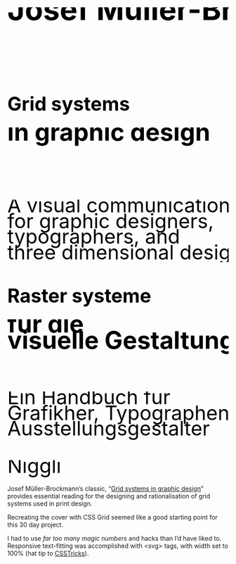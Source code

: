 

<Metatags
  title="Grid systems in graphic design cover | May 1 | CSS Grid a day"
  description="An example of using CSS grid every day, from May 1–31st, 2019."
  thumbnail={Opengraph}
  url="https://cssgrid31.brett.cool"
  pathname="/may-1"
/>

<div className={CanvasStyles.main}>
  <div className={BookStyles.container}>
    <div className={BookStyles.aspectratio}>
      <div className={BookStyles.cover}>
        <div className={BookStyles.grid}>
          <h2 className={BookStyles.author}>
            <svg viewBox="0 0 156 44">
              <text x="0" y="9">
                Josef Müller-Brockmann
              </text>
            </svg>
          </h2>
          <h1 className={BookStyles.engTitle}>
            <svg viewBox="0 0 326 44">
              <text x="0" y="34">
                Grid systems
              </text>
            </svg>
          </h1>
          <h3 className={BookStyles.engSubtitle}>
            <svg viewBox="0 0 150 44">
              <text x="0" y="9">
                in graphic design
              </text>
            </svg>
          </h3>
          <p className={BookStyles.engDescription}>
            <svg viewBox="0 0 156 44">
              <text x="0" y="9">
                A visual communication manual
              </text>
              <text x="0" y="20">
                for graphic designers,
              </text>
              <text x="0" y="31">
                typographers, and
              </text>
              <text x="0" y="42">
                three dimensional designers
              </text>
            </svg>
          </p>
          <h1 className={BookStyles.gerTitle}>
            <svg viewBox="0 0 326 44">
              <text x="0" y="34">
                Raster systeme
              </text>
            </svg>
          </h1>
          <h3 className={BookStyles.gerSubtitle}>
            <svg viewBox="0 0 150 44">
              <text x="0" y="9">
                für die
              </text>
              <text x="0" y="20">
                visuelle Gestaltung
              </text>
            </svg>
          </h3>
          <p className={BookStyles.gerDescription}>
            <svg viewBox="0 0 156 44">
              <text x="0" y="9">
                Ein Handbuch für
              </text>
              <text x="0" y="20">
                Grafikher, Typographen und
              </text>
              <text x="0" y="31">
                Ausstellungsgestalter
              </text>
            </svg>
          </p>
          <p className={BookStyles.publisher}>
            <svg viewBox="0 0 156 13">
              <text x="0" y="9">
                Niggli
              </text>
            </svg>
          </p>
        </div>
      </div>
    </div>
  </div>
</div>

<Footer date={1} next={true}>

Josef Müller-Brockmann’s classic, “[Grid systems in graphic design][gs]” provides essential reading for the designing and rationalisation of grid systems used in print design.

Recreating the cover with CSS Grid seemed like a good starting point for this 30 day project.

I had to use _far too many magic numbers_ and hacks than I’d have liked to. Responsive text-fitting was accomplished with &lt;svg&gt; tags, with width set to 100% (hat tip to [CSSTricks][ref]).

[gs]: https://www.niggli.ch/en/grid-systems-in-graphic-design.html "Grid systems in graphic design — Niggli"
[ref]: https://css-tricks.com/fitting-text-to-a-container/#article-header-id-7 "Fitting Text to a Container — Chris Coyier"

</Footer>
